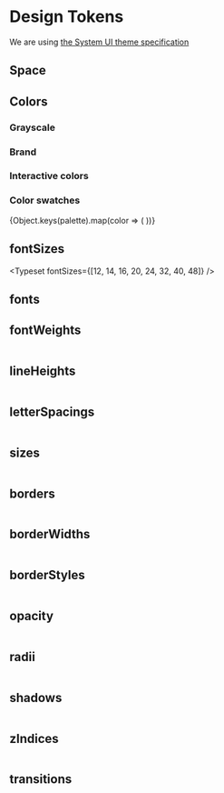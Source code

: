 
<Meta title="Design Tokens/Design Tokens" />

# Design Tokens

We are using <a href="https://system-ui.com/theme/" target="_blank">the System UI theme specification</a>

## Space

<Table data={tokens.space} />

## Colors

### Grayscale

<ColorSwatches title="tokens.colors.gray" subtitle="All grays"  color='gray' colors={colors} />

### Brand

<ColorPalette>
	<ColorItem
		title="tokens.colors.brand"
		subtitle="Brand colors"
		colors={brand}
	/>
</ColorPalette>


<ColorPalette>
	<ColorItem
		title="tokens.colors.gradients"
		colors={{ 'twilight' : colors.twilight.backgroundImage }}
	/>
</ColorPalette>

### Interactive colors

<ColorPalette>
	<ColorItem
		title="Clickable color"
		colors={{ 'lochmara' : colors.lochmara }}
	/>
</ColorPalette>

<ColorPalette>
	<ColorItem
		title="Focus color"
		colors={{ 'moodyPurple' : colors.moodyPurple }}
	/>
</ColorPalette>

### Color swatches

<div>
    {Object.keys(palette).map(color => (
        <ColorSwatches key={color} title={`tokens.colors.${color}`} color={color} colors={swatches} />
    ))}
</div>

## fontSizes

<Typeset fontSizes={[12, 14, 16, 20, 24, 32, 40, 48]} />

## fonts

## fontWeights

<Table data={tokens.fontWeights} />

## lineHeights

<Table data={tokens.lineHeights} />

## letterSpacings

<Table data={tokens.letterSpacings} />

## sizes

<Table data={tokens.sizes} />

## borders

<Table data={tokens.borders} />

## borderWidths

<Table data={tokens.borderWidths} />

## borderStyles

<Table data={tokens.borderStyles} />

## opacity

<Table data={tokens.opacity} />

## radii

<Table data={tokens.radii} />

## shadows

<Table data={tokens.shadows} />

## zIndices

<Table data={tokens.zIndices} />

## transitions

<Table data={tokens.transitions} />